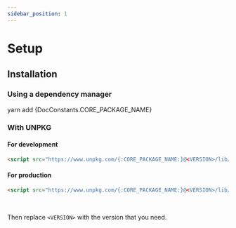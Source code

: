 ```yaml
---
sidebar_position: 1
---
```



# Setup

## Installation

### Using a dependency manager

<YarnToNPM>yarn add {DocConstants.CORE_PACKAGE_NAME}</YarnToNPM>

### With UNPKG

#### For development
```html
<script src="https://www.unpkg.com/{:CORE_PACKAGE_NAME:}@<VERSION>/lib/umd/index.js" crossorigin></script>
```

#### For production
```html
<script src="https://www.unpkg.com/{:CORE_PACKAGE_NAME:}@<VERSION>/lib/umd/index.min.js" crossorigin></script>
```

<br/>

Then replace `<VERSION>` with the version that you need.
